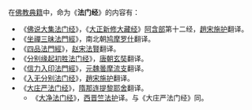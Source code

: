 {{佛教}}
在[[佛教|佛教]][[佛教典籍|典籍]]中，命为《'''法门经'''》的内容有：
* 《[[佛说大集法门经|佛说大集法门经]]》，《[[大正新修大藏经|大正新修大藏经]]》[[阿含经|阿含部]]第十二经，[[趙宋|趙宋]][[施护|施护]]翻译。
* 《[[坐禪三昧法門經|坐禪三昧法門經]]》，南北朝[[鸠摩罗什|鸠摩罗什]]翻译。
* 《[[四品法門經|四品法門經]]》，[[赵宋|赵宋]][[法賢|法賢]]翻译。
* 《[[分别缘起初胜法门经|分别缘起初胜法门经]]》，[[唐朝|唐朝]][[玄奘|玄奘]]翻译。
* 《[[信力入印法門經|信力入印法門經]]》，[[元魏|元魏]][[曇摩流支|曇摩流支]]翻译。
* 《[[入无分别法门经|入无分别法门经]]》，[[趙宋|趙宋]][[施护|施护]]翻译。
* 《[[大庄严法门经|大庄严法门经]]》，[[隋|隋]][[那连提黎耶舍|那连提黎耶舍]]翻译。
** 《[[大净法门经|大净法门经]]》，[[西晋|西晋]][[竺法护|竺法护]]译。与《大庄严法门经》同。

{{disambig|Cat=三字作品消歧义}}